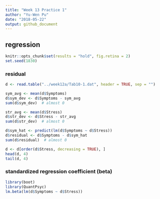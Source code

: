 ```yaml
---
title: "Week 13 Practice 1"
author: "Yu-Wen Pu"
date: "2018-05-22"
output: github_document
---
```


## regression

```r
knitr::opts_chunk$set(results = "hold", fig.retina = 2)
set.seed(1830)
```

### residual

```r
d <- read.table("../week12a/Tab10-1.dat", header = TRUE, sep = "")
```

```r
sym_avg <- mean(d$Symptoms)
d$sym_dev <- d$Symptoms - sym_avg
sum(d$sym_dev)  # almost 0
```

```r
str_avg <- mean(d$Stress)
d$str_dev <- d$Stress - str_avg
sum(d$str_dev)  # almost 0
```

```r
d$sym_hat <- predict(lm(d$Symptoms ~ d$Stress))
d$residual <- d$Symptoms - d$sym_hat
sum(d$residual)  # almost 0
```

```r
d <- d[order(d$Stress, decreasing = TRUE), ]
head(d, 4)
tail(d, 4)
```

### standardized regression coefficient (beta)

```r
library(boot)
library(QuantPsyc)
lm.beta(lm(d$Symptoms ~ d$Stress))
```

